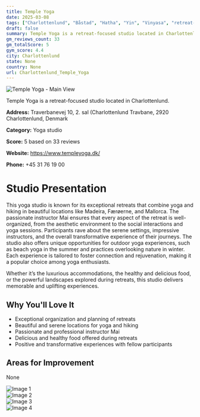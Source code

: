 ```yaml
---
title: Temple Yoga
date: 2025-03-08
tags: ["Charlottenlund", "Båstad", "Hatha", "Yin", "Vinyasa", "retreat-focused", "outdoor yoga", "Charlottenlund"]  
draft: false
summary: Temple Yoga is a retreat-focused studio located in Charlottenlund.
gm_reviews_count: 33
gm_totalScore: 5
gym_score: 4.4
city: Charlottenlund
state: None
country: None
url: Charlottenlund_Temple_Yoga
---
```


<div className="aspect-[16/9] relative my-8">
  <img 
    src="https://lh5.googleusercontent.com/p/AF1QipMdO5eI1Um4xCrCZ-EbuCZVCTYWJ8ChlqYj-9cw=w1920-h1080-k-no"
    alt="Temple Yoga - Main View"
    className="object-cover absolute inset-0 w-full h-full rounded-lg"
  />
</div>

Temple Yoga is a retreat-focused studio located in Charlottenlund.

**Address:** Traverbanevej 10, 2. sal (Charlottenlund Travbane, 2920 Charlottenlund, Denmark

**Category:** Yoga studio

**Score:** 5 based on 33 reviews

**Website:** https://www.templeyoga.dk/

**Phone:** +45 31 76 19 00

# Studio Presentation

This yoga studio is known for its exceptional retreats that combine yoga and hiking in beautiful locations like Madeira, Færøerne, and Mallorca. The passionate instructor Mai ensures that every aspect of the retreat is well-organized, from the aesthetic environment to the social interactions and yoga sessions. Participants rave about the serene settings, impressive instructors, and the overall transformative experience of their journeys. The studio also offers unique opportunities for outdoor yoga experiences, such as beach yoga in the summer and practices overlooking nature in winter. Each experience is tailored to foster connection and rejuvenation, making it a popular choice among yoga enthusiasts.

Whether it’s the luxurious accommodations, the healthy and delicious food, or the powerful landscapes explored during retreats, this studio delivers memorable and uplifting experiences.

## Why You'll Love It

- Exceptional organization and planning of retreats
- Beautiful and serene locations for yoga and hiking
- Passionate and professional instructor Mai
- Delicious and healthy food offered during retreats
- Positive and transformative experiences with fellow participants

## Areas for Improvement

None

<div className="grid grid-cols-1 xl:grid-cols-2 gap-4 my-8">
<div className="aspect-[4/3] relative"><img src="https://lh5.googleusercontent.com/p/AF1QipOr-j0roSI3obc2Ae8DQcMilz1FOQsmup32hl7y=w1920-h1080-k-no" alt="Image 1" className="object-cover absolute inset-0 w-full h-full rounded-lg" /></div>
<div className="aspect-[4/3] relative"><img src="https://lh5.googleusercontent.com/p/AF1QipPOPgJaXAKNs5em9EZhGYxdK4S2aGE3PRr66_hz=w1920-h1080-k-no" alt="Image 2" className="object-cover absolute inset-0 w-full h-full rounded-lg" /></div>
<div className="aspect-[4/3] relative"><img src="https://lh5.googleusercontent.com/p/AF1QipP1JSMLv0mEJA292rejW1Ss2rTH6zd5LgOSw3Vx=w1920-h1080-k-no" alt="Image 3" className="object-cover absolute inset-0 w-full h-full rounded-lg" /></div>
<div className="aspect-[4/3] relative"><img src="https://lh5.googleusercontent.com/p/AF1QipO0Tdk6T6Bzjg62ivERhJJmb_pGnBjdxG59xbDb=w1920-h1080-k-no" alt="Image 4" className="object-cover absolute inset-0 w-full h-full rounded-lg" /></div>
</div>